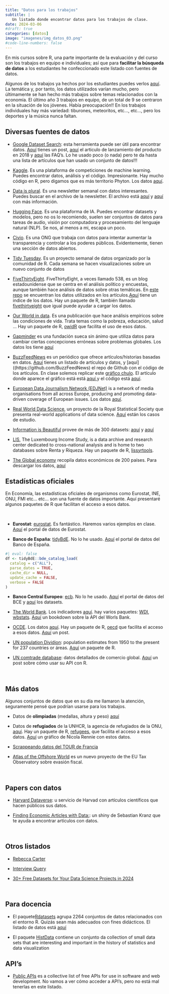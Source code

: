 ```yaml
---
title: "Datos para los trabajos"
subtitle: | 
   Un listado donde encontrar datos para los trabajos de clase.
date: 2024-03-06
#draft: true
categories: [datos]
image: "imagenes/img_datos_03.png"
#code-line-numbers: false
---
```



En mis cursos sobre R, una parte importante de la evaluación y del curso son los trabajos en equipo e individuales; así que para **facilitar la búsqueda de datos** a los estudiantes he confeccionado este listado con fuentes de datos.

Algunos de los trabajos ya hechos por los estudiantes puedes verlos [aquí](https://perezp44.github.io/intro-ds-23-24-web/05-trabajos-estudiantes.html). La temática y, por tanto, los datos utilizados varían mucho, pero últimamente se han hecho más trabajos sobre temas relacionados con la economía. El último año 3 trabajos en equipo, de un total de 9 se centraron en la situación de los jóvenes. Había preocupación!! En los trabajos individuales hay más variedad: tiburones, meteoritos, etc..., etc..., pero los deportes y la música nunca faltan.



## Diversas fuentes de datos


- [Google Dataset Search](https://datasetsearch.research.google.com/): esta herramienta puede ser útil para encontrar datos.  [Aquí](https://datos.gob.es/es/noticia/google-lanza-un-nuevo-buscador-de-datos-abiertos) tienes un post, [aquí](https://blog.research.google/2018/09/building-google-dataset-search-and.html) el articulo de lanzamiento del producto en 2018 y [aquí](https://support.google.com/webmasters/community?hl=en&gpf=#!topic/webmasters/nPq4BW6iPIA&visit_id=638453437540843694-2557286311&rd=1) las FAQ's. Lo he usado poco (o nada) pero te da hasta una lista de artículos que han usado un conjunto de datos!!!

- [Kaggle](https://www.kaggle.com/). Es una plataforma de competiciones de machine learning. Puedes encontrar datos, análisis y el código. Impresionante. Hay mucho código en R, pero digamos que es más territorio Phyton. Los datos [aquí](https://www.kaggle.com/datasets).

- [Data is plural](https://www.data-is-plural.com/). Es una newsletter semanal con datos interesantes. Puedes buscar en el archivo de la newsletter. El archivo está [aquí](https://www.data-is-plural.com/archive/) y [aquí](https://docs.google.com/spreadsheets/d/1wZhPLMCHKJvwOkP4juclhjFgqIY8fQFMemwKL2c64vk/edit#gid=0) con más información.

- [Hugging Face](https://huggingface.co/datasets). Es una plataforma de IA. Puedes encontrar datasets y modelos, pero no os lo recomiendo, suelen ser conjuntos de datos para tareas de audio, visión por computadora y procesamiento del lenguaje natural (NLP). Se nos, al menos a mi, escapa un poco.

- [Civio](https://datos.civio.es/). Es una ONG que trabaja con datos para intentar aumentar la transparencia y controlar a los poderes públicos. Evidentemente, tienen una sección de datos abiertos.


- [Tidy Tuesday](https://github.com/rfordatascience/tidytuesday). Es un  proyecto semanal de datos organizado por la comunidad de R. Cada semana se hacen visualizaciones sobre un nuevo conjunto de datos

- [FiveThirtyEight](https://fivethirtyeight.com/). FiveThirtyEight, a veces llamado 538, es un blog estadounidense que se centra en el análisis político y encuestas, aunque también hace análisis de datos sobre otras temáticas. En [este repo](https://github.com/fivethirtyeight/data) se encuentran los datos utilizados en los artículos.[Aquí](https://github.com/fivethirtyeight/data/blob/master/index.csv) tiene un indice de los datos. Hay un paquete de R, también llamado [fivethirtyeight](https://github.com/rudeboybert/fivethirtyeight) que igual puede ayudar a cargar los datos.

- [Our World in data](https://ourworldindata.org/). Es una publicación que hace análisis empíricos sobre las condiciones de vida. Trata temas como la pobreza, educación, salud ... Hay un paquete de R,  [owidR](https://github.com/piersyork/owidR) que  facilita el uso de esos datos.
  
- [Gapminder](https://www.gapminder.org/) es una fundación sueca sin ánimo que utiliza datos para cambiar ciertas concepciones erróneas sobre problemas globales. Los datos los tiene [aquí](https://www.gapminder.org/data/)

-   [BuzzFeedNews](https://www.buzzfeednews.com/) es un periódico que ofrece artículos/historias basadas en datos. [Aquí](https://github.com/BuzzFeedNews/everything) tienes un listado de artículos y datos, y [aquí]((https://github.com/BuzzFeedNews) el repo de Github con el código de los artículos. En clase solemos replicar este [gráfico chulo](https://twitter.com/paldhous/status/1190022664808783872/photo/1). El artículo donde aparece el gráfico está  está [aquí](https://www.buzzfeednews.com/article/lamvo/social-sentinel-school-officials-shootings-flag-social-media),y el código está [aquí](https://buzzfeednews.github.io/2019-10-social-sentinel/).

- [European Data Journalism Network (EDJNet)](https://www.europeandatajournalism.eu/) is a network of media organisations from all across Europe, producing and promoting data-driven coverage of European issues. Los datos [aquí](https://www.europeandatajournalism.eu/use/).


- [Real World Data Science](https://realworlddatascience.net/), un proyecto de la Royal Statistical Society que presenta real-world applications of data science. [Aquí](https://realworlddatascience.net/case-studies/) están los casos de estudio.


- [Information is Beautiful](https://informationisbeautiful.net/) provee de más de 300 datasets: [aquí](https://informationisbeautiful.net/data/) y [aquí](https://informationisbeautiful.net/beautifulnews/data/)


- [LIS](https://www.lisdatacenter.org/), The Luxembourg Income Study, is a data archive and research center dedicated to cross-national analysis and is home to two databases sobre Renta y Riqueza. Hay un paquete de R, [lissyrtools](https://github.com/LIS-Cross-National-Data-Center/lissyrtools).

- [The Global economy](https://www.theglobaleconomy.com/) recopila datos económicos de 200 países. Para descargar los datos, [aquí](https://www.theglobaleconomy.com/download-data.php)


## Estadísticas oficiales

En Economía, las estadísticas oficiales de organismos como Eurostat, INE, ONU, FMI etc... etc... son una fuente de datos importante. Aquí presentaré algunos paquetes de R que facilitan el acceso a esos datos.

<br>

- **Eurostat**: [eurostat](https://ropengov.github.io/eurostat/). Es fantástico. Haremos varios ejemplos en clase. [Aquí](https://ec.europa.eu/eurostat/data/database) el portal de datos de Eurostat.

- **Banco de España**: [tidyBdE](https://ropenspain.github.io/tidyBdE/). No lo he usado. [Aquí](https://www.bde.es/webbe/en/estadisticas/recursos/descargas-completas.html) el portal de datos del Banco de España.


```r
#| eval: false
df <- tidyBdE::bde_catalog_load(
  catalog = c("ALL"),
  parse_dates = TRUE,
  cache_dir = NULL,
  update_cache = FALSE,
  verbose = FALSE
)
```

- **Banco Central Europeo**:  [ecb](https://cran.r-project.org/web/packages/ecb/index.html). No lo he usado.   [Aquí](https://data.ecb.europa.eu/) el portal de datos del BCE y [aquí](https://data.ecb.europa.eu/data/datasets) los datasets.


- [The World Bank](https://data.worldbank.org/). Los indicadores [aquí](https://data.worldbank.org/indicator). hay varios paquetes: [WDI](https://github.com/vincentarelbundock/WDI), [wbstats](https://github.com/gshs-ornl/wbstats). [Aquí](https://econandrew.github.io/wdi-api-R-gettingstarted/index.html) un bookdown sobre la API del Worls Bank.


- [OCDE](https://www.oecd.org/). Los datos [aquí](https://data.oecd.org/). Hay un paquete de R, [oecd](https://github.com/expersso/OECD) que facilita el acceso a esos datos. [Aquí](https://rforpoliticalscience.com/2023/05/08/how-to-download-oecd-datasets-in-r/) un post.

- [UN population Dividion](https://population.un.org/wpp/): population estimates from 1950 to the present for 237 countries or áreas. [Aquí](https://github.com/PPgp/wpp2022) un paquete de R. 


- [UN comtrade database](https://comtradeplus.un.org/): datos detallados de comercio global. [Aquí](https://comtrade.un.org/data/Doc/api/ex/r) un post sobre cómo usar su API con R.

<br>

## Más datos

Algunos conjuntos de datos que en su día me llamaron la atención, seguramente pensé que podrían usarse para los trabajos.


- Datos de **olimpiadas** (medallas, altura y peso) [aquí](https://cran.r-project.org/web/packages/OlympicRshiny/index.html)


- Datos de **refugiados** de la UNHCR, la agencia de refugiados de la ONU, [aquí](https://www.unhcr.org/refugee-statistics/insights/explainers/refugees-r-package.html). Hay un paquete de R, [refugees](https://populationstatistics.github.io/refugees/), que facilita el acceso a esos datos. [Aquí](https://fosstodon.org/@nrennie/110932531214282637) un gráfico de Nicola Rennie con estos datos.


- [Scrappeando datos del TOUR de Francia](https://www.datannery.com/posts/scraping-tour-de-france-data/)

- [Atlas of the Offshore World](https://atlas-offshore.world/) es un nuevo proyecto de the EU Tax Observatory sobre evasión fiscal.


<br>


## Papers con datos

- [Harvard Dataverse](https://dataverse.harvard.edu/): u servicio de Harvad con artículos científicos que hacen públicos sus datos. 

- [Finding Economic Articles with Data:](http://skranz.github.io//r/2023/03/08/FindingEconomicArticles6.html): un shiny de Sebastian Kranz que te ayuda a encontrar artículos con datos.


<br>

## Otros listados

- [Rebecca Carter](https://www.rebeccabarter.com/blog/2023-03-28-data_sources.html)

- [Interview Query](https://www.interviewquery.com/p/free-datasets)

- [30+ Free Datasets for Your Data Science Projects in 2024](https://www.knowledgehut.com/blog/data-science/data-science-datasets)


<br>

## Para docencia


- El paquete[Rdatasets](https://vincentarelbundock.github.io/Rdatasets/) agrupa 2264 conjuntos de datos relacionados con el entorno R. Quizás sean más adecuados con fines didácticos. El listado de datos está [aquí](https://vincentarelbundock.github.io/Rdatasets/articles/data.html)

- El paquete [HistData](https://github.com/friendly/HistData) contiene un conjunto da collection of small data sets that are interesting and important in the history of statistics and data visualization



## API's

- [Public APIs](https://github.com/public-apis/public-apis) es a collective list of free APIs for use in software and web development. No vamos a ver cómo acceder a API's, pero no está mal tenerlas en este listado.


